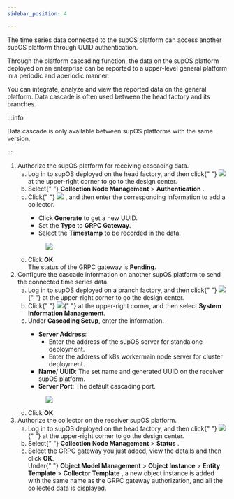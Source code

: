 ```yaml
---
sidebar_position: 4

---
```


<div>
  <section id="cascading-collector">
    <p>
      The time series data connected to the supOS platform can access another
      supOS platform through UUID authentication.
    </p>
    <p>
      Through the platform cascading function, the data on the supOS platform
      deployed on an enterprise can be reported to a upper-level general
      platform in a periodic and aperiodic manner.
    </p>
    <p>
      You can integrate, analyze and view the reported data on the general
      platform. Data cascade is often used between the head factory and its
      branches.
    </p>


:::info

Data cascade is only available
      between supOS platforms with the same version.

:::

  </section>
  <section>
    <ol>
      <li>
        <span>Authorize the supOS platform for receiving cascading data.</span>
        <ol
          type="a"
          id="authorizing_cascading_data_collector__substeps_yxy_fwd_ytb"
        >
          <li className="substepexpand">
            <span>
              Log in to supOS deployed on the head factory, and
              then click{" "}
              <img
                id="authorizing_cascading_data_collector__image_stf_xfd_ytb"
                src="https://wordpressfreezonex.oss-accelerate.aliyuncs.com/platform/
7.png"
              /> at the upper-right corner to go to the design center.
            </span>
          </li>
          <li className="substepexpand">
            <span>
              Select{" "}
              <span className="menucascade">
                <strong>Collection Node Management</strong> > <strong>Authentication</strong>
              </span>
              .
            </span>
          </li>
          <li className="substepexpand">
            <span>
              Click{" "}
              <img
                id="authorizing_cascading_data_collector__image_ott_mgd_ytb"
                src="https://wordpressfreezonex.oss-accelerate.aliyuncs.com/platform/
16.png"
              />
              , and then enter the corresponding information to add a collector.
            </span>
            <div>
              <ul id="authorizing_cascading_data_collector__ul_u2m_mjd_ytb">
                <li>
                  Click <strong>Generate</strong> to get a new
                  UUID.
                </li>
                <li>
                  Set the <strong>Type</strong> to <strong>GRPC Gateway</strong>.
                </li>
                <li>
                  Select the <strong>Timestamp</strong> to be
                  recorded in the data.
                </li>
              </ul>
            </div>
            <div>
              <figure
                className="fignone"
                id="authorizing_cascading_data_collector__fig_ink_qgd_ytb"
              >
                <img
                  id="authorizing_cascading_data_collector__image_qdt_tgd_ytb"
                  src="https://wordpressfreezonex.oss-accelerate.aliyuncs.com/platform/18.png
"
                />
              </figure>
            </div>
          </li>
          <li className="substepexpand">
            <span>
              Click <strong>OK</strong>.
            </span>
            <div>
              The status of the GRPC gateway is <strong>Pending</strong>.
            </div>
          </li>
        </ol>
      </li>
      <li>
        <span>
          Configure the cascade information on another supOS platform to send
          the connected time series data.
        </span>
        <ol
          type="a"
          id="authorizing_cascading_data_collector__substeps_qns_4wd_ytb"
        >
          <li className="substepexpand">
            <span>
              Log in to supOS deployed on a branch factory, and
              then click{" "}
              <img
                id="authorizing_cascading_data_collector__image_q3n_rwd_ytb"
                src="https://wordpressfreezonex.oss-accelerate.aliyuncs.com/platform/
7.png"
              />{" "}
              at the upper-right corner to go the design center.
            </span>
          </li>
          <li className="substepexpand">
            <span>
              Click{" "}
              <img
                id="authorizing_cascading_data_collector__image_rs1_zvd_ytb"
                src="https://wordpressfreezonex.oss-accelerate.aliyuncs.com/platform/
6.png"
              />{" "}
              at the upper-right corner, and then select <strong>System Information Management</strong>.
            </span>
          </li>
          <li className="substepexpand">
            <span>
              Under <strong>Cascading Setup</strong>, enter
              the information.
            </span>
            <div>
              <ul id="authorizing_cascading_data_collector__ul_srn_2xd_ytb">
                <li>
                  <strong>Server Address</strong>:
                  <ul id="authorizing_cascading_data_collector__ul_tt4_dp2_ytb">
                    <li>
                      Enter the address of the supOS server for standalone
                      deployment.
                    </li>
                    <li>
                      Enter the address of k8s workermain node server for
                      cluster deployment.
                    </li>
                  </ul>
                </li>
                <li>
                  <strong>Name</strong>/
                  <strong>UUID</strong>: The set name and
                  generated UUID on the receiver supOS platform.
                </li>
                <li>
                  <strong>Server Port</strong>: The default
                  cascading port.
                </li>
              </ul>
            </div>
            <div>
              <figure
                className="fignone"
                id="authorizing_cascading_data_collector__fig_lgf_ywd_ytb"
              >
                <img
                  id="authorizing_cascading_data_collector__image_mgf_ywd_ytb"
                  src="https://wordpressfreezonex.oss-accelerate.aliyuncs.com/platform/
19.png"
                />
              </figure>
            </div>
          </li>
          <li className="substepexpand">
            <span>
              Click <strong>OK</strong>.
            </span>
          </li>
        </ol>
      </li>
      <li>
        <span>Authorize the collector on the receiver supOS platform.</span>
        <ol
          type="a"
          id="authorizing_cascading_data_collector__substeps_dr5_pxd_ytb"
        >
          <li className="substepexpand">
            <span>
              Log in to supOS deployed on the head factory, and
              then click{" "}
              <img
                id="authorizing_cascading_data_collector__image_kxn_rxd_ytb"
                src="https://wordpressfreezonex.oss-accelerate.aliyuncs.com/platform/
7.png"
              />{" "}
              at the upper-right corner to go the design center.
            </span>
          </li>
          <li className="substepexpand">
            <span>
              Select{" "}
              <span className="menucascade">
                <strong>Collection Node Management</strong> > <strong>Status</strong>
              </span>
              .
            </span>
          </li>
          <li className="substepexpand">
            <span>
              Select the GRPC gateway you just added, view the details and then
              click <strong>OK</strong>.
            </span>
            <div>
              Under{" "}
              <span className="menucascade">
                <strong>Object Model Management</strong> > <strong>Object Instance</strong> > <strong>Entity Template</strong> > <strong>Collector Template</strong>
              </span>
              , a new object instance is added with the same name as the GRPC
              gateway authorization, and all the collected data is displayed.
            </div>
          </li>
        </ol>
      </li>
    </ol>
  </section>
</div>
